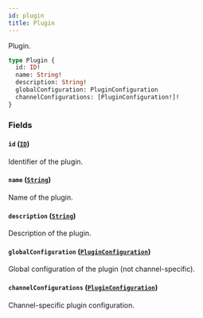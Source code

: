 ```yaml
---
id: plugin
title: Plugin
---
```


Plugin.

```graphql
type Plugin {
  id: ID!
  name: String!
  description: String!
  globalConfiguration: PluginConfiguration
  channelConfigurations: [PluginConfiguration!]!
}
```

### Fields

#### `id` ([`ID`](../../../developer/api-reference/scalars/id))

Identifier of the plugin.

#### `name` ([`String`](../../../developer/api-reference/scalars/string))

Name of the plugin.

#### `description` ([`String`](../../../developer/api-reference/scalars/string))

Description of the plugin.

#### `globalConfiguration` ([`PluginConfiguration`](../../../developer/api-reference/objects/plugin-configuration))

Global configuration of the plugin (not channel-specific).

#### `channelConfigurations` ([`PluginConfiguration`](../../../developer/api-reference/objects/plugin-configuration))

Channel-specific plugin configuration.
